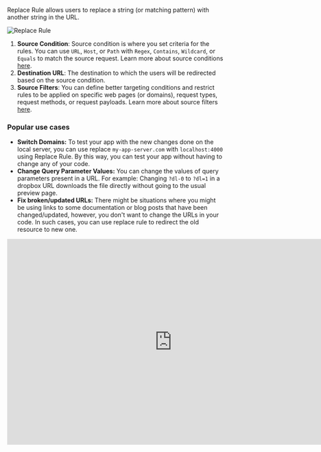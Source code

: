 Replace Rule allows users to replace a string (or matching pattern) with another string in the URL. 

<img src="/img/docs/annotated-replace-rule.png" alt="Replace Rule"/>

1. **Source Condition**: Source condition is where you set criteria for the rules. You can use `URL`, `Host`, or `Path` with `Regex`, `Contains`, `Wildcard`, or `Equals` to match the source request. Learn more about source conditions [here](/guides/source-condition).
2. **Destination URL**: The destination to which the users will be redirected based on the source condition.
3. **Source Filters**: You can define better targeting conditions and restrict rules to be applied on specific web pages (or domains), request types, request methods, or request payloads. Learn more about source filters [here](../features/advance-targeting).


### Popular use cases

- **Switch Domains:** To test your app with the new changes done on the local server, you can use replace `my-app-server.com` with `localhost:4000` using Replace Rule. By this way, you can test your app without having to change any of your code.
- **Change Query Parameter Values:** You can change the values of query parameters present in a URL. For example: Changing `?dl-0` to `?dl=1` in a dropbox URL downloads the file directly without going to the usual preview page.
- **Fix broken/updated URLs:** There might be situations where you might be using links to some documentation or blog posts that have been changed/updated, however, you don't want to change the URLs in your code. In such cases, you can use replace rule to redirect the old resource to new one.
 
<center>
  <iframe width="768" height="480" src="https://www.youtube.com/embed/3esnRDWUBdU" title="YouTube video player" frameborder="0" allow="accelerometer; autoplay; clipboard-write; encrypted-media; gyroscope; picture-in-picture; web-share" allowfullscreen></iframe>
</center>

